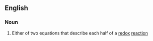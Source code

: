 ==English==

===Noun===
{{en-noun|head=[[half]]-[[equation]]}}

# {{context|chemistry|lang=en}} Either of two equations that describe each half of a [[redox]] [[reaction]]